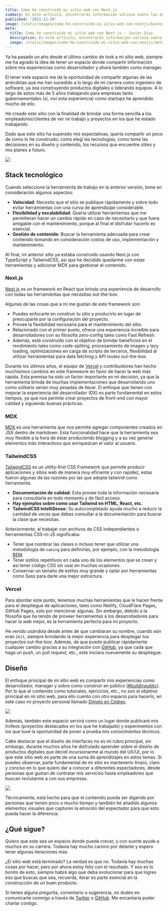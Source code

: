 ```yaml
---
title: Como he construido mi sitio web con Next.js
summary: En este artículo, encontrarás información valiosa sobre las decisiones que he tomado al construir mi sitio web desde el stack tecnológico hasta como lograr el objetivo de tener un espacio para compartir tus proyectos y experiencias.
published: '2021-11-29'
image: /static/images/como-he-construido-mi-sitio-web-con-nextjs/banner.png
meta:
  title: Como he construido mi sitio web con Next.js — Javier Diaz
  description: En este artículo, encontrarás información valiosa sobre las decisiones que he tomado al construir mi sitio web desde el stack tecnológico hasta como lograr el objetivo de tener un espacio para compartir tus proyectos y experiencias.
  image: /static/images/como-he-construido-mi-sitio-web-con-nextjs/meta.png
---
```

Ya ha pasado un año desde el último cambio de look a mi sitio web, siempre me ha agrado la idea de tener un espacio donde compartir información sobre mis experiencias como desarrollador y ahora también como manager.

El tener este espacio me da la oportunidad de compartir algunas de las anécdotas que me han sucedido a lo largo de mi carrera como ingeniero de software, ya sea construyendo productos digitales o liderando equipos. A lo largo de estos más de 5 años trabajando para empresas tanto gubernamentales (sí, viví esta experiencia) como startups he aprendido mucho de ello.

He creado este sitio con la finalidad de brindar una forma sencilla a los empleadores/clientes de ver mi trabajo y proyectos en los que he estado trabajando.

Dado que este sitio ha superado mis expectativas, quería compartir un poco de como lo he construido: como elegí las tecnologías, como tome las decisiones en su diseño y contenido, los recursos que encuentre útiles y mis planes a futuro.

<Image
  width={976}
  height={580}
  src="/static/images/como-he-construido-mi-sitio-web-con-nextjs/coderdiaz-me-last-version.jpg"
  caption="Última versión de mi sitio web (De 2020 ‒ 2021)" />

## Stack tecnológico
Cuando seleccione la herramienta de trabajo en la anterior versión, tome en consideración algunos aspectos:
- **Velocidad**: Necesito que el sitio se publique rápidamente y sobre todo evitar herramientas con una curva de aprendizaje considerable.
- **Flexibilidad y escalabilidad**: Quería utilizar herramientas que me permitieran hacer un cambio rápido en caso de necesitarlo y que fuera amigable con el mantenimiento, porque al final el disfrutar hacerlo es esencial.
- **Gestión de contenido**: Buscar la herramienta adecuada para crear contenido tomando en consideración costos de uso, implementación y mantenimiento.

Al final, mi anterior sitio ya estaba construido usando Next.js con TypeScript y TailwindCSS, así que he decidido quedarme con estas herramientas y adicionar MDX para gestionar el contenido.

### Next.js
[Next.js](https://nextjs.org) es un framework en React que brinda una experiencia de desarrollo con todas las herramientas que necesitas out-the-box.

Algunas de las cosas que a mí me gustan de este framework son:
- Puedes enfocarte en construir tu sitio y producirlo en lugar de preocuparte por la configuración del proyecto.
- Provee la flexibilidad necesaria para el mantenimiento del sitio.
- Relacionado con el primer punto, ofrece una experiencia increíble para desarrolladores con su filosofía zero-config tales como Fast Refresh.
- Además, está construido con el objetivo de brindar beneficios en el rendimiento tales como code-spliting, procesamiento de images y lazy loading, optimizaciones en carga de scripts de terceros, flexibilidad al utilizar herramientas para data fetching y API routes out-the-box.

Durante los últimos años, el equipo de [Vercel](https://vercel.com) y contribuidores han hecho muchísimos cambios en este framework en favor de hacer la web más rápida. Esta premisa ha sido un factor importante en mi decisión, ya que la herramienta brinda de muchas implementaciones que desarrollando uno como solitario serian muy pesadas de llevar. El enfoque que tienen con mejorar la experiencia del desarrollador (DX) es parte fundamental en estos tiempos, ya que nos permite crear proyectos de front-end con mayor calidad y siguiendo buenas prácticas.

### MDX
[MDX](https://mdxjs.com/) es una herramienta que nos permite agregar componentes creados en JSX dentro de markdown. Esta funcionalidad hace que la herramienta sea muy flexible a la hora de estar produciendo blogging y a su vez generar elementos más interactivos que enriquezcan el valor al usuario.

### TailwindCSS
[TailwindCSS](https://tailwindcss.com) es un utility-first CSS Framework que permite producir aplicaciones y sitios web de manera muy eficiente y con rapidez, estas fueron algunas de las razones por las que adopte tailwind como herramienta.
- **Documentación de calidad:** Esta provee toda la información necesaria para consultarla en todo momento y de fácil acceso.
- **Hay ejemplos sobre como usar Tailwind en HTML, React, etc.**
- **TailwindCSS IntelliSense:** Su autocompletado ayuda mucho a reducir la cantidad de veces que debes consultar a la documentación para buscar la clase que necesitas.

Anteriormente, al trabajar con archivos de CSS independientes o herramientas CSS-in-JS significaba:
- Tener que nombrar las clases o incluso tener que utilizar una metodologia de `naming` para definirlas, por ejemplo, con la metodología [BEM](https://en.bem.info/methodology/css/#naming).
- Tener estilos repetitivos en cada uno de los elementos que se crean y así tener código CSS sin usar en muchas ocasiones.
- Conservar un tamaño de estilos muy grande y optar por herramientas como Sass para darle una mejor estructura.

### Vercel
Para abordar este punto, tenemos muchas herramientas que le hacen frente para el despliegue de aplicaciones, tales como Netlify, CloudFlare Pages, GitHub Pages, solo por mencionar algunas. Sin embargo, debido a la filosofía que ha tenido de proveer herramientas a los desarrolladores para hacer la web mejor, es la herramienta perfecta para mi proyecto.

He venido usándola desde antes de que cambiaran su nombre, cuando aún eran `Zeit`, siempre brindando la mejor experiencia para desplegar tus proyectos out-the-box. Además, de que puedo publicar rápidamente cualquier cambio gracias a su integración con [GitHub](https://vercel.com/docs/git/vercel-for-github), ya que cada que haga un push, un pull request, etc., este iniciara nuevamente su despliegue.

## Diseño
El enfoque principal de mi sitio web es compartir mis experiencias como desarrollador, manager y sobre como construir en público ([#buildinpublic](https://twitter.com/hashtag/buildinpublic?src=hashtag_click)). Por lo que el contenido como tutoriales, ejercicios, etc., no son el objetivo principal en mi sitio web, para ello cuento con otro espacio para hacerlo, en este caso mi proyecto personal llamado [Dímelo en Código](https://www.youtube.com/channel/UCMcn-dkjGbCCdnos9416ZhQ).

<Image
  width={976}
  height={580}
  src="/static/images/como-he-construido-mi-sitio-web-con-nextjs/design-proposal-thumb.png"
  caption="Primera propuesta de diseño" />

Además, también este espacio servirá como un lugar donde publicaré mis trofeos (proyectos destacados en los que he trabajado) y experimentos con los que tuve la oportunidad de poner a prueba mis conocimientos técnicos.

Cabe destacar que el diseño de interfaces no es mi rubro principal, sin embargo, durante muchos años he disfrutado aprender sobre el diseño de productos digitales que decidí incursionarme al mundo del UX/UI, por lo que este sitio web es parte de una suma de aprendizajes en estos temas. Si puedes observar, parte fundamental de mi sitio es mantenerlo limpio, claro y conciso en lo que quiero dar a conocer a diferentes espectadores, desde personas que gustan de contratar mis servicios hasta empleadores que buscan reclutarme a con sus empresas.

<Image
  width={976}
  height={580}
  src="/static/images/como-he-construido-mi-sitio-web-con-nextjs/banner.png"
  caption="Propuesta final de diseño" />

Técnicamente, está hecho para que el contenido pueda ser digerido por personas que tienen poco o mucho tiempo y  también he añadido algunos elementos visuales que capturen la emoción del espectador para que esto pueda hacer la diferencia.

## ¿Qué sigue?
Quiero que este sea un espacio donde pueda crecer, y con suerte ayude a muchos en su carrera. Todavía hay mucho camino por delante y espero tener algunas iteraciones más.

¿El sitio web está terminado? La verdad es que no. Todavía hay muchas cosas por hacer, pero por ahora estoy feliz con el resultado. Y eso es lo bonito de esto, siempre habrá algo que deba evolucionar para que logres eso que buscas que sea, recuerda, iterar es parte esencial en la construcción de un buen producto.

Si tienes alguna pregunta, comentario o sugerencia, no dudes en comunicarte conmigo a través de [Twitter](https://twitter.com/coderdiaz/) o [GitHub](https://github.com/coderdiaz/website/). Me encantaría poder charlar contigo.